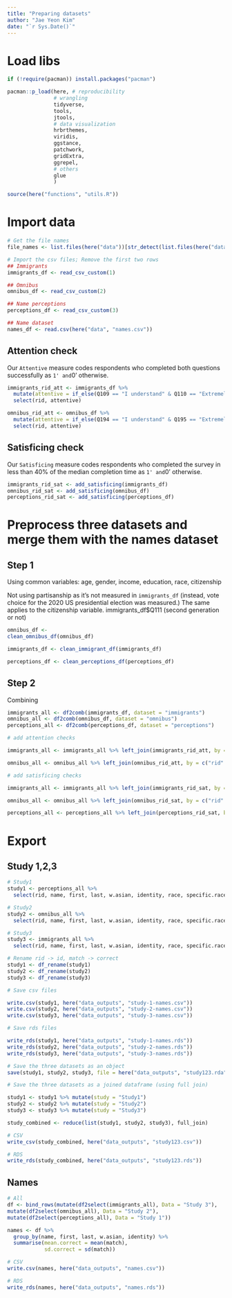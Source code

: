 ```yaml
---
title: "Preparing datasets" 
author: "Jae Yeon Kim"
date: "`r Sys.Date()`"
---
```


# Load libs 

```r
if (!require(pacman)) install.packages("pacman")

pacman::p_load(here, # reproducibility
               # wrangling 
               tidyverse, 
               tools, 
               jtools, 
               # data visualization 
               hrbrthemes,
               viridis, 
               ggstance, 
               patchwork,
               gridExtra,
               ggrepel,
               # others
               glue
               )

source(here("functions", "utils.R"))
```

# Import data 

```r
# Get the file names 
file_names <- list.files(here("data"))[str_detect(list.files(here("data")), "2021_")]
```

```r
# Import the csv files; Remove the first two rows                                         
## Immigrants
immigrants_df <- read_csv_custom(1)

## Omnibus 
omnibus_df <- read_csv_custom(2)

## Name perceptions 
perceptions_df <- read_csv_custom(3)

## Name dataset
names_df <- read.csv(here("data", "names.csv"))
```

## Attention check 

Our `Attentive` measure codes respondents who completed both questions successfully as `1' and `0' otherwise.

```r
immigrants_rid_att <- immigrants_df %>%
  mutate(attentive = if_else(Q109 == "I understand" & Q110 == "Extremely interested,Very interested", 1, 0))  %>%
  select(rid, attentive)

omnibus_rid_att <- omnibus_df %>%
  mutate(attentive = if_else(Q194 == "I understand" & Q195 == "Extremely interested,Very interested", 1, 0))  %>%
  select(rid, attentive)
```

## Satisficing check 

Our `Satisficing` measure codes respondents who completed the survey in less than 40\% of the median completion time as `1' and `0' otherwise. 

```r
immigrants_rid_sat <- add_satisficing(immigrants_df)
omnibus_rid_sat <- add_satisficing(omnibus_df)
perceptions_rid_sat <- add_satisficing(perceptions_df)
```

# Preprocess three datasets and merge them with the names dataset 

## Step 1 

Using common variables: age, gender, income, education, race, citizenship

Not using partisanship as it's not measured in `immigrants_df` (instead, vote choice for the 2020 US presidential election was measured.) The same applies to the citizenship variable. immigrants_df$Q111 (second generation or not)

```r
omnibus_df <- 
clean_omnibus_df(omnibus_df)

immigrants_df <- clean_immigrant_df(immigrants_df)

perceptions_df <- clean_perceptions_df(perceptions_df)
```

## Step 2 

Combining

```r
immigrants_all <- df2comb(immigrants_df, dataset = "immigrants")
omnibus_all <- df2comb(omnibus_df, dataset = "omnibus")
perceptions_all <- df2comb(perceptions_df, dataset = "perceptions")

# add attention checks 

immigrants_all <- immigrants_all %>% left_join(immigrants_rid_att, by = c("rid" = "rid"))

omnibus_all <- omnibus_all %>% left_join(omnibus_rid_att, by = c("rid" = "rid"))

# add satisficing checks 

immigrants_all <- immigrants_all %>% left_join(immigrants_rid_sat, by = c("rid" = "rid"))

omnibus_all <- omnibus_all %>% left_join(omnibus_rid_sat, by = c("rid" = "rid"))

perceptions_all <- perceptions_all %>% left_join(perceptions_rid_sat, by = c("rid" = "ResponseId"))
```

# Export 

## Study 1,2,3 

```r
# Study1 
study1 <- perceptions_all %>%
  select(rid, name, first, last, w.asian, identity, race, specific.race, citizen, education, education.ord, income, income.ord, match, satisficing) 

# Study2
study2 <- omnibus_all %>%
  select(rid, name, first, last, w.asian, identity, race, specific.race, citizen, education, education.ord, income, income.ord, match, res.age, res.male, res.income, res.edu, res.citizenship, res.race, satisficing)

# Study3
study3 <- immigrants_all %>%
  select(rid, name, first, last, w.asian, identity, race, specific.race, citizen, education, education.ord, income, income.ord, match, res.age, res.male, res.income, res.edu, res.citizenship, res.race, satisficing)

# Rename rid -> id, match -> correct 
study1 <- df_rename(study1)
study2 <- df_rename(study2)
study3 <- df_rename(study3)

# Save csv files 

write.csv(study1, here("data_outputs", "study-1-names.csv"))
write.csv(study2, here("data_outputs", "study-2-names.csv"))
write.csv(study3, here("data_outputs", "study-3-names.csv"))

# Save rds files 

write_rds(study1, here("data_outputs", "study-1-names.rds"))
write_rds(study2, here("data_outputs", "study-2-names.rds"))
write_rds(study3, here("data_outputs", "study-3-names.rds"))

# Save the three datasets as an object     
save(study1, study2, study3, file = here("data_outputs", "study123.rda"))

# Save the three datasets as a joined dataframe (using full join)

study1 <- study1 %>% mutate(study = "Study1")
study2 <- study2 %>% mutate(study = "Study2")
study3 <- study3 %>% mutate(study = "Study3")

study_combined <- reduce(list(study1, study2, study3), full_join)

# CSV
write_csv(study_combined, here("data_outputs", "study123.csv"))

# RDS
write_rds(study_combined, here("data_outputs", "study123.rds"))
```

## Names 

```r
# All 
df <- bind_rows(mutate(df2select(immigrants_all), Data = "Study 3"),
mutate(df2select(omnibus_all), Data = "Study 2"),
mutate(df2select(perceptions_all), Data = "Study 1"))

names <- df %>%
  group_by(name, first, last, w.asian, identity) %>%
  summarise(mean.correct = mean(match),
            sd.correct = sd(match))

# CSV
write.csv(names, here("data_outputs", "names.csv"))

# RDS
write_rds(names, here("data_outputs", "names.rds"))
```